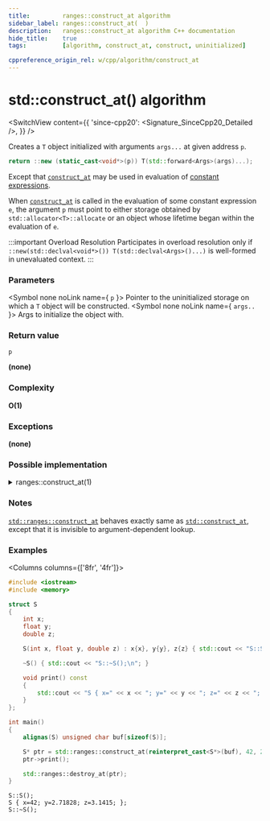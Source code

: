 ```yaml
---
title:         ranges::construct_at algorithm
sidebar_label: ranges::construct_at(  )
description:   ranges::construct_at algorithm C++ documentation
hide_title:    true
tags:          [algorithm, construct_at, construct, uninitialized]

cppreference_origin_rel: w/cpp/algorithm/construct_at
---
```



<!-- Terms -->

<!----------------- Codes ---------------------->


# std::construct_at() algorithm

<SwitchView content={{
	'since-cpp20': <Signature_SinceCpp20_Detailed />,
}} />

Creates a `T` object initialized with arguments `args...` at given address `p`.

```cpp
return ::new (static_cast<void*>(p)) T(std::forward<Args>(args)...);
```
Except that [`construct_at`](#) may be used in evaluation of [constant expressions](#).

When [`construct_at`](#) is called in the evaluation of some constant expression `e`, the argument `p` must point to either storage obtained by `std::allocator<T>::allocate` or an object whose lifetime began within the evaluation of `e`.

:::important Overload Resolution
Participates in overload resolution only if `::new(std::declval<void*>()) T(std::declval<Args>()...)` is well-formed in unevaluated context.
:::

### Parameters

<SymbolTable>

  <Symbol none noLink name={ <code>p</code> }>
    Pointer to the uninitialized storage on which a <code>T</code> object will be constructed.
  </Symbol>
  <Symbol none noLink name={ <code>args..</code> }>
    Args to initialize the object with.
  </Symbol>

</SymbolTable>

### Return value

`p`

**(none)**

### Complexity

**O(1)**

### Exceptions

**(none)**

### Possible implementation

<details>
<summary>ranges::construct_at(1)</summary>

```cpp
struct construct_at_fn
{
    template<class T, class...Args>
        requires
            requires (void* vp, Args&&... args)
                { ::new (vp) T(static_cast<Args&&>(args)...); }
    constexpr T* operator()(T* p, Args&&... args) const
    {
        return std::construct_at(p, static_cast<Args&&>(args)...);
    }
};

inline constexpr construct_at_fn construct_at{};
```

</details>

### Notes

[`std::ranges::construct_at`](#) behaves exactly same as [`std::construct_at`](/docs/std/algo/ordinary/construct_at),
except that it is invisible to argument-dependent lookup.

### Examples

<Columns columns={['8fr', '4fr']}>
<div>

```cpp title='Main.cpp' showLineNumbers
#include <iostream>
#include <memory>

struct S
{
    int x;
    float y;
    double z;

    S(int x, float y, double z) : x{x}, y{y}, z{z} { std::cout << "S::S();\n"; }

    ~S() { std::cout << "S::~S();\n"; }

    void print() const
    {
        std::cout << "S { x=" << x << "; y=" << y << "; z=" << z << "; };\n";
    }
};

int main()
{
    alignas(S) unsigned char buf[sizeof(S)];

    S* ptr = std::ranges::construct_at(reinterpret_cast<S*>(buf), 42, 2.71828f, 3.1415);
    ptr->print();

    std::ranges::destroy_at(ptr);
}
```

</div>
<div>

```plaintext title="Output"
S::S();
S { x=42; y=2.71828; z=3.1415; };
S::~S();
```

</div>
</Columns>
